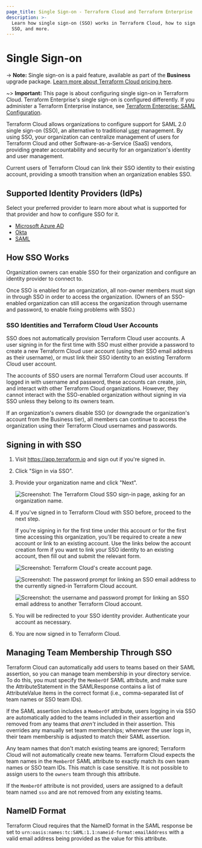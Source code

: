 ```yaml
---
page_title: Single Sign-on - Terraform Cloud and Terraform Enterprise
description: >-
  Learn how single sign-on (SSO) works in Terraform Cloud, how to sign in with
  SSO, and more.
---
```


# Single Sign-on

-> **Note:** Single sign-on is a paid feature, available as part of the **Business** upgrade package. [Learn more about Terraform Cloud pricing here](https://www.hashicorp.com/products/terraform/pricing).

~> **Important:** This page is about configuring single sign-on in Terraform Cloud. Terraform Enterprise's single sign-on is configured differently. If you administer a Terraform Enterprise instance, see [Terraform Enterprise: SAML Configuration](/enterprise/user-management/saml/configuration).

Terraform Cloud allows organizations to configure support for SAML 2.0 single sign-on (SSO), an alternative to traditional [user](/cloud-docs/users-teams-organizations/users) management. By using SSO, your organization can centralize management of users for Terraform Cloud and other Software-as-a-Service (SaaS) vendors, providing greater accountability and security for an organization's identity and user management.

Current users of Terraform Cloud can link their SSO identity to their existing account, providing a smooth transition when an organization enables SSO.

## Supported Identity Providers (IdPs)

Select your preferred provider to learn more about what is supported for that provider and how to configure SSO for it.

* [Microsoft Azure AD](/cloud-docs/users-teams-organizations/single-sign-on/azure-ad)
* [Okta](/cloud-docs/users-teams-organizations/single-sign-on/okta)
* [SAML](/cloud-docs/users-teams-organizations/single-sign-on/saml)

## How SSO Works

Organization owners can enable SSO for their organization and configure an identity provider to connect to.

Once SSO is enabled for an organization, all non-owner members must sign in through SSO in order to access the organization. (Owners of an SSO-enabled organization can still access the organization through username and password, to enable fixing problems with SSO.)

### SSO Identities and Terraform Cloud User Accounts

SSO does not automatically provision Terraform Cloud user accounts. A user signing in for the first time with SSO must either provide a password to create a new Terraform Cloud user account (using their SSO email address as their username), or must link their SSO identity to an existing Terraform Cloud user account.

The accounts of SSO users are normal Terraform Cloud user accounts. If logged in with username and password, these accounts can create, join, and interact with other Terraform Cloud organizations. However, they cannot interact with the SSO-enabled organization without signing in via SSO unless they belong to its owners team.

If an organization's owners disable SSO (or downgrade the organization's account from the Business tier), all members can continue to access the organization using their Terraform Cloud usernames and passwords.

## Signing in with SSO

1. Visit <https://app.terraform.io> and sign out if you're signed in.

1. Click "Sign in via SSO".

1. Provide your organization name and click "Next".

   ![Screenshot: The Terraform Cloud SSO sign-in page, asking for an organization name.](/img/docs/sign-in.png)

1. If you've signed in to Terraform Cloud with SSO before, proceed to the next step.

   If you're signing in for the first time under this account or for the first time accessing this organization, you'll be required to create a new account or link to an existing account. Use the links below the account creation form if you want to link your SSO identity to an existing account, then fill out and submit the relevant form.

   ![Screenshot: Terraform Cloud's create account page.](/img/docs/create-account.png)

   ![Screenshot: The password prompt for linking an SSO email address to the currently signed-in Terraform Cloud account.](/img/docs/matched-linking.png)

   ![Screenshot: the username and password prompt for linking an SSO email address to another Terraform Cloud account.](/img/docs/chosen-linking.png)

1. You will be redirected to your SSO identity provider. Authenticate your account as necessary.

1. You are now signed in to Terraform Cloud.

## Managing Team Membership Through SSO

Terraform Cloud can automatically add users to teams based on their SAML assertion, so you can manage team membership in your directory service. To do this, you must specify the `MemberOf` SAML attribute, and make sure the AttributeStatement in the SAMLResponse contains a list of AttributeValue items in the correct format (i.e., comma-separated list of team names or SSO team IDs).

If the SAML assertion includes a `MemberOf` attribute, users logging in via SSO are automatically added to the teams included in their assertion and removed from any teams that _aren't_ included in their assertion. This overrides any manually set team memberships; whenever the user logs in, their team membership is adjusted to match their SAML assertion.

Any team names that don't match existing teams are ignored; Terraform Cloud will not automatically create new teams. Terraform Cloud expects the team names in the `MemberOf` SAML attribute to exactly match its own team names or SSO team IDs. This match is case sensitive. It is not possible to assign users to the `owners` team through this attribute.

If the `MemberOf` attribute is not provided, users are assigned to a default team named `sso` and are not removed from any existing teams.

## NameID Format

Terraform Cloud requires that the NameID format in the SAML response be set to `urn:oasis:names:tc:SAML:1.1:nameid-format:emailAddress` with a valid email address being provided as the value for this attribute.
